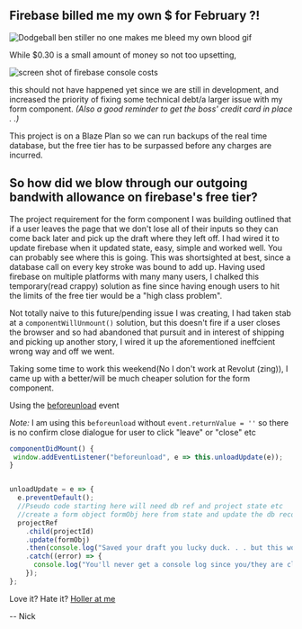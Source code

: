 
<div className={styles["Document"]}>


## Firebase billed me my own $ for February ?!
<img src={bleedMyOwnBlood} alt="Dodgeball ben stiller no one makes me bleed my own blood gif" />

While $0.30 is a small amount of money so not too upsetting, 

<img src={fbcosts} alt="screen shot of firebase console costs"/>

this should not have happened yet since we are 
still in development, and increased the priority of fixing some technical debt/a larger issue with my form component. 
_(Also a good reminder to get the boss' credit card in place . .)_

This project is on a Blaze Plan so we can run backups of the real time database, 
but the free tier has to be surpassed before any charges are incurred.

## So how did we blow through our outgoing bandwith allowance on firebase's free tier?

The project requirement for the form component I was building outlined 
that if a user leaves the page that we don't lose all of their 
inputs so they can come back later and pick up the draft where they left off. 
I had wired it to update firebase when it updated state, easy, simple and worked well. 
You can probably see where this is going.
This was shortsighted at best, since a database call on every key 
stroke was bound to add up. Having used firebase on multiple platforms with many many users, I 
chalked this temporary(read crappy) solution as fine since having enough users to hit the limits of the
free tier would be a "high class problem".

Not totally naive to this future/pending issue I was creating, I had taken stab at a `componentWillUnmount()`
solution, but this doesn't fire if a user closes the browser and so 
had abandoned that pursuit and in interest of shipping and picking up another story, I wired it up 
the aforementioned ineffcient wrong way and off we went. 

Taking some time to work this weekend(No I don't work at Revolut (zing)), I came up with a better/will be much cheaper
solution for the form component. 

Using the <a href="https://developer.mozilla.org/en-US/docs/Web/Events/beforeunload" target="_blank" rel="noopener noreferrer">beforeunload</a> event

_Note:_ I am using this `beforeunload` without `event.returnValue = ''` so there is no confirm close 
dialogue for user to click "leave" or "close" etc

```javascript
componentDidMount() {
 window.addEventListener("beforeunload", e => this.unloadUpdate(e));
}


unloadUpdate = e => {
  e.preventDefault();
  //Pseudo code starting here will need db ref and project state etc 
  //create a form object formObj here from state and update the db record
  projectRef
    .child(projectId)
    .update(formObj)
    .then(console.log("Saved your draft you lucky duck. . . but this wont show up anywhere"))
    .catch((error) => {
      console.log("You'll never get a console log since you/they are closing the browser " + error.code);
    });
};
```

Love it? Hate it? <a href="https://nef.dev/tweet" target="_blank" rel="noopener noreferrer" >Holler at me</a>

-- Nick

</div>